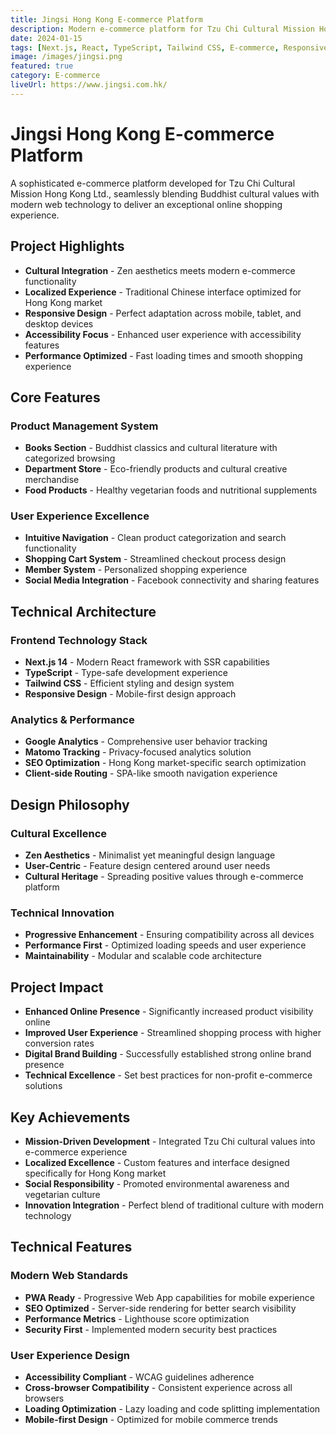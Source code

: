 ```yaml
---
title: Jingsi Hong Kong E-commerce Platform
description: Modern e-commerce platform for Tzu Chi Cultural Mission Hong Kong, featuring books, cultural products, and vegetarian foods with zen-inspired design and cutting-edge web technologies.
date: 2024-01-15
tags: [Next.js, React, TypeScript, Tailwind CSS, E-commerce, Responsive Design]
image: /images/jingsi.png
featured: true
category: E-commerce
liveUrl: https://www.jingsi.com.hk/
---
```


# Jingsi Hong Kong E-commerce Platform

A sophisticated e-commerce platform developed for Tzu Chi Cultural Mission Hong Kong Ltd., seamlessly blending Buddhist cultural values with modern web technology to deliver an exceptional online shopping experience.

## Project Highlights

- **Cultural Integration** - Zen aesthetics meets modern e-commerce functionality
- **Localized Experience** - Traditional Chinese interface optimized for Hong Kong market
- **Responsive Design** - Perfect adaptation across mobile, tablet, and desktop devices
- **Accessibility Focus** - Enhanced user experience with accessibility features
- **Performance Optimized** - Fast loading times and smooth shopping experience

## Core Features

### Product Management System
- **Books Section** - Buddhist classics and cultural literature with categorized browsing
- **Department Store** - Eco-friendly products and cultural creative merchandise
- **Food Products** - Healthy vegetarian foods and nutritional supplements

### User Experience Excellence
- **Intuitive Navigation** - Clean product categorization and search functionality
- **Shopping Cart System** - Streamlined checkout process design
- **Member System** - Personalized shopping experience
- **Social Media Integration** - Facebook connectivity and sharing features

## Technical Architecture

### Frontend Technology Stack
- **Next.js 14** - Modern React framework with SSR capabilities
- **TypeScript** - Type-safe development experience
- **Tailwind CSS** - Efficient styling and design system
- **Responsive Design** - Mobile-first design approach

### Analytics & Performance
- **Google Analytics** - Comprehensive user behavior tracking
- **Matomo Tracking** - Privacy-focused analytics solution
- **SEO Optimization** - Hong Kong market-specific search optimization
- **Client-side Routing** - SPA-like smooth navigation experience

## Design Philosophy

### Cultural Excellence
- **Zen Aesthetics** - Minimalist yet meaningful design language
- **User-Centric** - Feature design centered around user needs
- **Cultural Heritage** - Spreading positive values through e-commerce platform

### Technical Innovation
- **Progressive Enhancement** - Ensuring compatibility across all devices
- **Performance First** - Optimized loading speeds and user experience
- **Maintainability** - Modular and scalable code architecture

## Project Impact

- **Enhanced Online Presence** - Significantly increased product visibility online
- **Improved User Experience** - Streamlined shopping process with higher conversion rates
- **Digital Brand Building** - Successfully established strong online brand presence
- **Technical Excellence** - Set best practices for non-profit e-commerce solutions

## Key Achievements

- **Mission-Driven Development** - Integrated Tzu Chi cultural values into e-commerce experience
- **Localized Excellence** - Custom features and interface designed specifically for Hong Kong market
- **Social Responsibility** - Promoted environmental awareness and vegetarian culture
- **Innovation Integration** - Perfect blend of traditional culture with modern technology

## Technical Features

### Modern Web Standards
- **PWA Ready** - Progressive Web App capabilities for mobile experience
- **SEO Optimized** - Server-side rendering for better search visibility
- **Performance Metrics** - Lighthouse score optimization
- **Security First** - Implemented modern security best practices

### User Experience Design
- **Accessibility Compliant** - WCAG guidelines adherence
- **Cross-browser Compatibility** - Consistent experience across all browsers
- **Loading Optimization** - Lazy loading and code splitting implementation
- **Mobile-first Design** - Optimized for mobile commerce trends